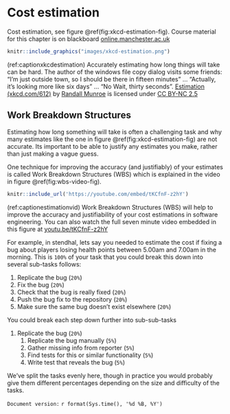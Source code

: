 # Cost estimation {#estimating}

Cost estimation, see figure \@ref(fig:xkcd-estimation-fig). Course material for this chapter is on blackboard [online.manchester.ac.uk](https://online.manchester.ac.uk)

```r
knitr::include_graphics("images/xkcd-estimation.png")
```

(ref:captionxkcdestimation) Accurately estimating how long things will take can be hard. The author of the windows file copy dialog visits some friends: “I'm just outside town, so I should be there in fifteen minutes” ... “Actually, it's looking more like six days” ... “No Wait, thirty seconds”. [Estimation (xkcd.com/612)](https://xkcd.com/612/) by [Randall Munroe](https://en.wikipedia.org/wiki/Randall_Munroe) is licensed under [CC BY-NC 2.5](https://creativecommons.org/licenses/by-nc/2.5/)

## Work Breakdown Structures {#wbs}

Estimating how long something will take is often a challenging task and why many estimates like the one in figure \@ref(fig:xkcd-estimation-fig) are not accurate. Its important to be able to justify any estimates you make, rather than just making a vague guess.

One technique for improving the accuracy (and justifiably) of your estimates is called Work Breakdown Structures (WBS) which is explained in the video in figure \@ref(fig:wbs-video-fig).

```r
knitr::include_url('https://youtube.com/embed/tKCfnF-z2hY')
```

(ref:captionestimationvid) Work Breakdown Structures (WBS) will help to improve the accuracy and justifiability of your cost estimations in software engineering. You can also watch the full seven minute video embedded in this figure at [youtu.be/tKCfnF-z2hY](https://youtu.be/tKCfnF-z2hY)

For example, in stendhal, lets say you needed to estimate the cost if fixing a bug about players losing health points between 5.00am and 7.00am in the morning. This is `100%` of your task that you could break this down into several sub-tasks follows:

1. Replicate the bug (`20%`)
1. Fix the bug (`20%`)
1. Check that the bug is really fixed (`20%`)
1. Push the bug fix to the repository (`20%`)
1. Make sure the same bug doesn’t exist elsewhere (`20%`)

You could break each step down further into sub-sub-tasks

1. Replicate the bug  (`20%`)
    1. Replicate the bug manually (`5%`)
    1. Gather missing info from reporter (`5%`)
    1. Find tests for this or similar functionality  (`5%`)
    1. Write test that reveals the bug (`5%`)

We've split the tasks evenly here, though in practice you would probably give them different percentages depending on the size and difficulty of the tasks.

<!--### Breaking things down {#btd} -->


`Document version:` `r format(Sys.time(), '%d %B, %Y')`
